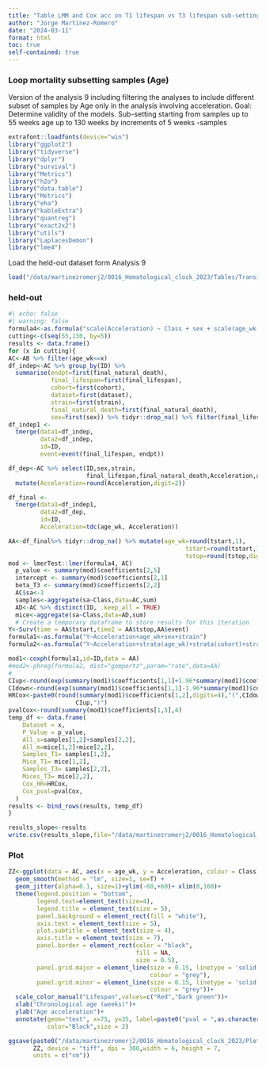```yaml
---
title: "Table LMM and Cox acc on T1 lifespan vs T3 lifespan sub-setting by age"
author: "Jorge Martinez-Romero"
date: "2024-03-11"
format: html 
toc: true   
self-contained: true  
---
```

### Loop mortality subsetting samples  (Age)
Version of the analysis 9 including filtering the analyses to include different subset of samples by Age only in the analysis involving acceleration.
Goal: Determine validity of the models. Sub-setting starting from samples up to 55 weeks age up to 130 weeks by increments of 5 weeks -samples

```r
extrafont::loadfonts(device="win")
library("ggplot2")
library("tidyverse")
library("dplyr")
library("survival") 
library("Metrics")
library("h2o")
library("data.table")
library("Metrics")
library("eha")
library("kableExtra")
library("quantreg")
library("exact2x2")
library("utils")
library("LaplacesDemon")
library("lme4")

```


Load the held-out dataset form Analysis 9
```r
load("/data/martinezromerj2/0016_Hematological_clock_2023/Tables/Transitions/held_out_T1vsT3.Rdata")
```

### held-out

```r
#| echo: false
#| warning: false
formula4<-as.formula("scale(Acceleration) ~ Class + sex + scale(age_wk) + (1|strain) + (1|cohort) + (scale(age_wk) | ID)")
cutting<-c(seq(55,130, by=5))
results <- data.frame()
for (x in cutting){
AC<-AB %>% filter(age_wk<=x)
df_indep<-AC %>% group_by(ID) %>% 
  summarise(endpt=first(final_natural_death),
            final_lifespan=first(final_lifespan),
            cohort=first(cohort),
            dataset=first(dataset),
            strain=first(strain),
            final_natural_death=first(final_natural_death),
            sex=first(sex)) %>% tidyr::drop_na() %>% filter(final_lifespan!=0)
df_indep1 <-
  tmerge(data1=df_indep,
         data2=df_indep,
         id=ID,
         event=event(final_lifespan, endpt))

df_dep<-AC %>% select(ID,sex,strain,
                      final_lifespan,final_natural_death,Acceleration,age_wk) %>% 
  mutate(Acceleration=round(Acceleration,digit=2))

df_final <-
  tmerge(data1=df_indep1,
         data2=df_dep,
         id=ID,
         Acceleration=tdc(age_wk, Acceleration))

AA<-df_final%>% tidyr::drop_na() %>% mutate(age_wk=round(tstart,1),
                                                  tstart=round(tstart,1),
                                                  tstop=round(tstop,digits=1))
mod <- lmerTest::lmer(formula4, AC)
  p_value <- summary(mod)$coefficients[2,5]
  intercept <- summary(mod)$coefficients[2,1]
  beta_T3 <- summary(mod)$coefficients[2,2]
  AC$sa<-1
  samples<-aggregate(sa~Class,data=AC,sum)
  AD<-AC %>% distinct(ID, .keep_all = TRUE)
  mice<-aggregate(sa~Class,data=AD,sum)
  # Create a temporary dataframe to store results for this iteration
Y<-Surv(time = AA$tstart,time2 = AA$tstop,AA$event)
formula1<-as.formula("Y~Acceleration+age_wk+sex+strain")
formula2<-as.formula("Y~Acceleration+strata(age_wk)+strata(cohort)+strata(sex)+strata(strain)")

mod1<-coxph(formula1,id=ID,data = AA)
#mod2<-phreg(formula2, dist="gompertz",param="rate",data=AA)
# 
CIup<-round(exp(summary(mod1)$coefficients[1,1]+1.96*summary(mod1)$coefficients[1,3]),digits = 4)
CIdown<-round(exp(summary(mod1)$coefficients[1,1]-1.96*summary(mod1)$coefficients[1,3]),digits = 4)
HRCox<-paste0(round(summary(mod1)$coefficients[1,2],digits=4),"(",CIdown,"-",
                   CIup,")")
pvalCox<-round(summary(mod1)$coefficients[1,5],4)
temp_df <- data.frame(
    Dataset = x,
    P_Value = p_value,
    All_s=samples[1,2]+samples[2,2],
    All_m=mice[1,2]+mice[2,2],
    Samples_T1= samples[1,2],
    Mice_T1= mice[1,2],
    Samples_T3= samples[2,2],
    Mices_T3= mice[2,2],
    Cox_HR=HRCox,
    Cox_pval=pvalCox,
  )
results <- bind_rows(results, temp_df)
}
```

```r
results_slope<-results
write.csv(results_slope,file="/data/martinezromerj2/0016_Hematological_clock_2023/Tables/Output/results_slope.csv")
```

### Plot

```r
ZZ<-ggplot(data = AC, aes(x = age_wk, y = Acceleration, colour = Class))+
  geom_smooth(method = "lm", size=1, se=T) +
  geom_jitter(alpha=0.1, size=1)+ylim(-60,+60)+ xlim(0,160)+
  theme(legend.position = "bottom",
        legend.text=element_text(size=4),
        legend.title = element_text(size = 5),
        panel.background = element_rect(fill = "white"),
        axis.text = element_text(size = 5),
        plot.subtitle = element_text(size = 4),
        axis.title = element_text(size = 7),
        panel.border = element_rect(color = "black",
                                    fill = NA,
                                    size = 0.5),
        panel.grid.major = element_line(size = 0.15, linetype = 'solid',
                                        colour = "grey"), 
        panel.grid.minor = element_line(size = 0.15, linetype = 'solid',
                                        colour = "grey"))+
  scale_color_manual("Lifespan",values=c("Red","Dark green"))+
  xlab("Chronological age (weeks)")+
  ylab("Age acceleration")+
  annotate(geom="text", x=75, y=35, label=paste0("pval = ",as.character(temp_df[1,2],20)),
           color="Black",size = 2)

ggsave(paste0("/data/martinezromerj2/0016_Hematological_clock_2023/Plots/T1vsT3/Longitudinal_up_to_",x,"weeks.tiff",sep=""),
       ZZ, device = "tiff", dpi = 300,width = 6, height = 7,
       units = c("cm"))
```
